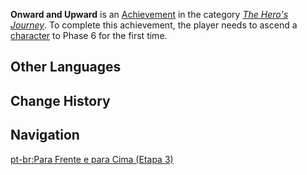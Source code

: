 {{Achievement Infobox
|title        = Onward and Upward
|id           = 80016
|order id     = 0016
|category     = The Hero's Journey
|description  = Ascend a [[character]] to Phase 6 for the first time.
|requirements = 
|primogems    = 20
|tracking     = Tracks how many characters were ascended.
|topic        = Ascension
|set          = Onward and Upward
|tier         = 3
|tiers_total  = 3
|tier1        = Onward and Upward (Tier 1)
|tier2        = Onward and Upward (Tier 2)
|tier3        = Onward and Upward (Tier 3)
|prev         = Onward and Upward (Tier 2)
|next         = 
}}
'''Onward and Upward''' is an [[Achievement]] in the category ''[[The Hero's Journey]]''. To complete this achievement, the player needs to ascend a [[character]] to Phase 6 for the first time.
<!--
==Trivia==

==Video Guides==
{{EVT
|video1   = 
|caption1 = 
}}
-->
==Other Languages==
{{Transclude|Onward and Upward|Other Languages}}

==Change History==
{{Change History|1.0}}
<!--
==References==
{{Reflist}}
-->
==Navigation==
{{Achievement Navbox|The Hero's Journey}}
[[pt-br:Para Frente e para Cima (Etapa 3)]]